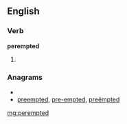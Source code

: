 ==English==

===Verb===
'''perempted'''

# {{past of|[[perempt]]}}

===Anagrams===
* {{alphagram|deeempprt}}
* [[preempted#English|preempted]], [[pre-empted#English|pre-empted]], [[preëmpted#English|preëmpted]]

[[mg:perempted]]